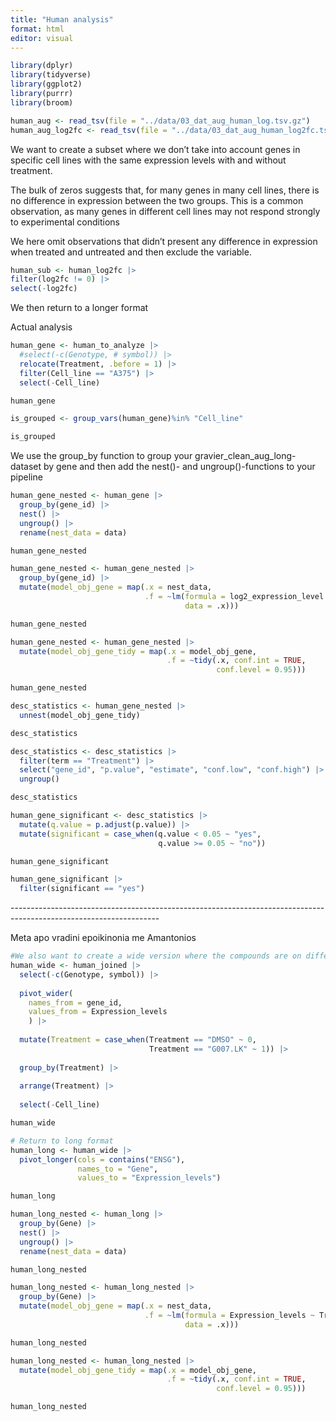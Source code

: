 ```yaml
---
title: "Human analysis"
format: html
editor: visual
---
```


```r
library(dplyr) 
library(tidyverse) 
library(ggplot2) 
library(purrr) 
library(broom)

human_aug <- read_tsv(file = "../data/03_dat_aug_human_log.tsv.gz")
human_aug_log2fc <- read_tsv(file = "../data/03_dat_aug_human_log2fc.tsv.gz")
```

We want to create a subset where we don't take into account genes in specific cell lines with the same expression levels with and without treatment.

The bulk of zeros suggests that, for many genes in many cell lines, there is no difference in expression between the two groups. This is a common observation, as many genes in different cell lines may not respond strongly to experimental conditions

We here omit observations that didn't present any difference in expression when treated and untreated and then exclude the variable.

```r
human_sub <- human_log2fc |>
filter(log2fc != 0) |>
select(-log2fc)
```

We then return to a longer format

Actual analysis

```r
human_gene <- human_to_analyze |> 
  #select(-c(Genotype, # symbol)) |>
  relocate(Treatment, .before = 1) |> 
  filter(Cell_line == "A375") |> 
  select(-Cell_line)

human_gene
```

```r
is_grouped <- group_vars(human_gene)%in% "Cell_line" 

is_grouped
```

We use the group_by function to group your gravier_clean_aug_long-dataset by gene and then add the nest()- and ungroup()-functions to your pipeline

```r
human_gene_nested <- human_gene |>
  group_by(gene_id) |> 
  nest() |>
  ungroup() |> 
  rename(nest_data = data)

human_gene_nested
```

```r
human_gene_nested <- human_gene_nested |> 
  group_by(gene_id) |>
  mutate(model_obj_gene = map(.x = nest_data,
                              .f = ~lm(formula = log2_expression_level ~ Treatment,
                                       data = .x)))

human_gene_nested
```

```r
human_gene_nested <- human_gene_nested |>
  mutate(model_obj_gene_tidy = map(.x = model_obj_gene,
                                   .f = ~tidy(.x, conf.int = TRUE,
                                              conf.level = 0.95)))

human_gene_nested
```

```r
desc_statistics <- human_gene_nested |> 
  unnest(model_obj_gene_tidy)

desc_statistics
```

```r
desc_statistics <- desc_statistics |>
  filter(term == "Treatment") |> 
  select("gene_id", "p.value", "estimate", "conf.low", "conf.high") |>
  ungroup()

desc_statistics
```

```r
human_gene_significant <- desc_statistics |>
  mutate(q.value = p.adjust(p.value)) |>
  mutate(significant = case_when(q.value < 0.05 ~ "yes", 
                                 q.value >= 0.05 ~ "no"))

human_gene_significant
```

```r
human_gene_significant |> 
  filter(significant == "yes")
```

\-\-\-\-\-\-\-\-\-\-\-\-\-\-\-\-\-\-\-\-\-\-\-\-\-\-\-\-\-\-\-\-\-\-\-\-\-\-\-\-\-\-\-\-\-\-\-\-\-\-\-\-\-\-\-\-\-\-\-\-\-\-\-\-\-\-\-\-\-\-\-\-\-\-\-\-\-\-\-\-\-\-\-\-\-\-\-\-\-\-\-\-\-\-\-\-\-\-\-\-\-\-\-\-\-\-\-\-\-\-\-\-\-\--

Meta apo vradini epoikinonia me Amantonios

```r
#We also want to create a wide version where the compounds are on different columns
human_wide <- human_joined |>
  select(-c(Genotype, symbol)) |>
 
  pivot_wider(
    names_from = gene_id,
    values_from = Expression_levels
    ) |>
  
  mutate(Treatment = case_when(Treatment == "DMSO" ~ 0,
                               Treatment == "G007.LK" ~ 1)) |>
  
  group_by(Treatment) |>
  
  arrange(Treatment) |>
  
  select(-Cell_line)

human_wide
```

```r
# Return to long format
human_long <- human_wide |>
  pivot_longer(cols = contains("ENSG"),
               names_to = "Gene",
               values_to = "Expression_levels")

human_long
```

```r
human_long_nested <- human_long |>
  group_by(Gene) |> 
  nest() |>
  ungroup() |> 
  rename(nest_data = data)

human_long_nested
```

```r
human_long_nested <- human_long_nested |> 
  group_by(Gene) |>
  mutate(model_obj_gene = map(.x = nest_data,
                              .f = ~lm(formula = Expression_levels ~ Treatment,
                                       data = .x)))

human_long_nested
```

```r
human_long_nested <- human_long_nested |>
  mutate(model_obj_gene_tidy = map(.x = model_obj_gene,
                                   .f = ~tidy(.x, conf.int = TRUE,
                                              conf.level = 0.95)))

human_long_nested
```
